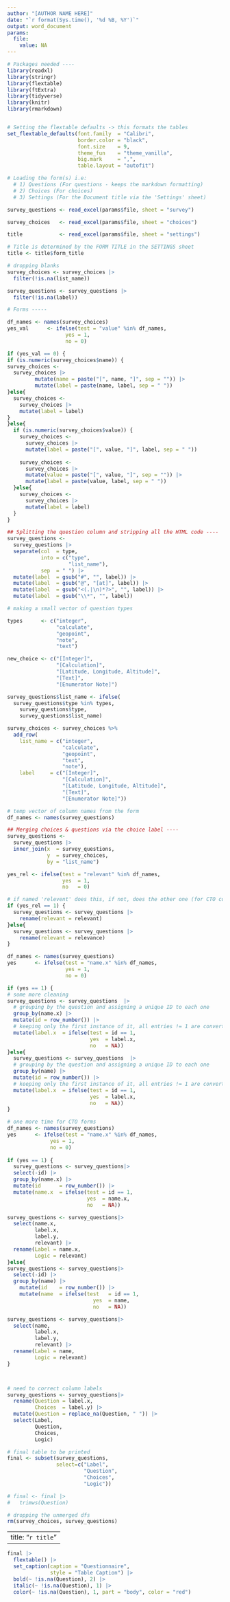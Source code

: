 ---
author: "[AUTHOR NAME HERE]"
date: "`r format(Sys.time(), '%d %B, %Y')`"
output: word_document
params:
  file:
    value: NA
---

```{r setup, include = FALSE}
# Packages needed ----
library(readxl)
library(stringr)
library(flextable)
library(ftExtra)
library(tidyverse)
library(knitr)
library(rmarkdown)


# Setting the flextable defaults -> this formats the tables
set_flextable_defaults(font.family  = "Calibri",
                       border.color = "black",  
                       font.size    = 9, 
                       theme_fun    = "theme_vanilla",
                       big.mark     = ",", 
                       table.layout = "autofit")

# Loading the form(s) i.e:
  # 1) Questions (For questions - keeps the markdown formatting)
  # 2) Choices (For choices)
  # 3) Settings (For the Document title via the 'Settings' sheet)

survey_questions <- read_excel(params$file, sheet = "survey")

survey_choices   <- read_excel(params$file, sheet = "choices")

title            <- read_excel(params$file, sheet = "settings")

# Title is determined by the FORM TITLE in the SETTINGS sheet
title <- title$form_title

# dropping blanks
survey_choices <- survey_choices |>
  filter(!is.na(list_name))

survey_questions <- survey_questions |>
  filter(!is.na(label))

# Forms -----

df_names <- names(survey_choices)
yes_val      <- ifelse(test = "value" %in% df_names, 
                   yes = 1,
                   no = 0)

if (yes_val == 0) {
if (is.numeric(survey_choices$name)) {
survey_choices <- 
  survey_choices |>
         mutate(name = paste("[", name, "]", sep = "")) |>
         mutate(label = paste(name, label, sep = " "))
}else{
  survey_choices <- 
    survey_choices |>
    mutate(label = label)
}
}else{
  if (is.numeric(survey_choices$value)) {
    survey_choices <- 
      survey_choices |>
      mutate(label = paste("[", value, "]", label, sep = " "))
    
    survey_choices <- 
      survey_choices |>
      mutate(value = paste("[", value, "]", sep = "")) |>
      mutate(label = paste(value, label, sep = " "))
  }else{
    survey_choices <- 
      survey_choices |>
      mutate(label = label)
  }
}

## Splitting the question column and stripping all the HTML code ----
survey_questions <-
  survey_questions |>
  separate(col  = type,
           into = c("type", 
                    "list_name"),
           sep  = " ") |>
  mutate(label  = gsub("#", "", label)) |>
  mutate(label  = gsub("@", "[at]", label)) |>
  mutate(label  = gsub("<(.|\n)*?>", "", label)) |>
  mutate(label  = gsub("\\*", "", label))

# making a small vector of question types

types      <- c("integer", 
                "calculate",
                "geopoint", 
                "note", 
                "text")

new_choice <- c("[Integer]",
                "[Calculation]",
                "[Latitude, Longitude, Altitude]",
                "[Text]",
                "[Enumerator Note]")

survey_questions$list_name <- ifelse(
  survey_questions$type %in% types,
    survey_questions$type,
    survey_questions$list_name)

survey_choices <- survey_choices %>%
  add_row(
    list_name = c("integer",
                  "calculate",
                  "geopoint",
                  "text",
                  "note"),
    label     = c("[Integer]",
                  "[Calculation]",
                  "[Latitude, Longitude, Altitude]",
                  "[Text]",
                  "[Enumerator Note]"))

# temp vector of column names from the form
df_names <- names(survey_questions)

## Merging choices & questions via the choice label ----
survey_questions <-
  survey_questions |>
  inner_join(x  = survey_questions,
             y  = survey_choices,
             by = "list_name")

yes_rel <- ifelse(test = "relevant" %in% df_names, 
                  yes  = 1,
                  no   = 0)

# if named 'relevent' does this, if not, does the other one (for CTO compatability!)
if (yes_rel == 1) {
  survey_questions <- survey_questions |>
    rename(relevant = relevant)  
}else{
  survey_questions <- survey_questions |>
    rename(relevant = relevance)  
}

df_names <- names(survey_questions)
yes      <- ifelse(test = "name.x" %in% df_names, 
                   yes = 1,
                   no = 0)

if (yes == 1) {
# some more cleaning
survey_questions <- survey_questions  |>
  # grouping by the question and assigning a unique ID to each one
  group_by(name.x) |>
  mutate(id = row_number()) |>
  # keeping only the first instance of it, all entries != 1 are converted to NA
  mutate(label.x  = ifelse(test = id == 1,
                           yes  = label.x,
                           no   = NA))
}else{
  survey_questions <- survey_questions  |>
  # grouping by the question and assigning a unique ID to each one
  group_by(name) |>
  mutate(id = row_number()) |>
  # keeping only the first instance of it, all entries != 1 are converted to NA
  mutate(label.x  = ifelse(test = id == 1,
                           yes  = label.x,
                           no   = NA))
}

# one more time for CTO forms
df_names <- names(survey_questions)
yes      <- ifelse(test = "name.x" %in% df_names, 
              yes = 1,
              no = 0)
  
if (yes == 1) {
  survey_questions <- survey_questions|>
  select(-id) |>
  group_by(name.x) |>
  mutate(id      = row_number()) |>
  mutate(name.x  = ifelse(test = id == 1,
                          yes  = name.x,
                          no   = NA))

survey_questions <- survey_questions|>
  select(name.x, 
         label.x, 
         label.y, 
         relevant) |>
  rename(Label = name.x,
         Logic = relevant)
}else{
survey_questions <- survey_questions|>
  select(-id) |>
  group_by(name) |>
    mutate(id    = row_number()) |>
    mutate(name  = ifelse(test   = id == 1,
                            yes  = name,
                            no   = NA))

survey_questions <- survey_questions|>
  select(name, 
         label.x, 
         label.y, 
         relevant) |>
  rename(Label = name,
         Logic = relevant)
}



# need to correct column labels
survey_questions <- survey_questions|>
  rename(Question = label.x,
         Choices  = label.y) |>
  mutate(Question = replace_na(Question, " ")) |>
  select(Label, 
         Question, 
         Choices, 
         Logic)

# final table to be printed
final <- subset(survey_questions, 
                select=c("Label", 
                         "Question", 
                         "Choices", 
                         "Logic"))

# final <- final |>
#   trimws(Question)

# dropping the unmerged dfs
rm(survey_choices, survey_questions)
```

---
title: "`r title`"
---

```{r ft.split = TRUE, echo = F}
final |>
  flextable() |>
  set_caption(caption = "Questionnaire",
              style = "Table Caption") |>
  bold(~ !is.na(Question), 2) |>
  italic(~ !is.na(Question), 1) |>
  color(~ !is.na(Question), 1, part = "body", color = "red")
```

